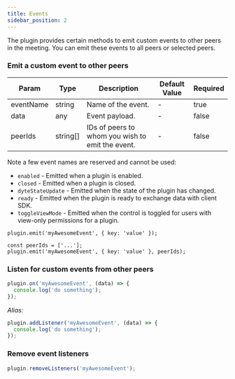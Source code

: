 ```yaml
---
title: Events
sidebar_position: 2
---
```


The plugin provides certain methods to emit custom events to other peers in the
meeting. You can emit these events to all peers or selected peers.

### Emit a custom event to other peers

| Param     | Type     | Description                                      | Default Value | Required |
| --------- | -------- | ------------------------------------------------ | ------------- | -------- |
| eventName | string   | Name of the event.                               | -             | true     |
| data      | any      | Event payload.                                   | -             | false    |
| peerIds   | string[] | IDs of peers to whom you wish to emit the event. | -             | false    |

Note a few event names are reserved and cannot be used:

- `enabled` - Emitted when a plugin is enabled.
- `closed` - Emitted when a plugin is closed.
- `dyteStateUpdate` - Emitted when the state of the plugin has changed.
- `ready` - Emitted when the plugin is ready to exchange data with client SDK.
- `toggleViewMode` - Emitted when the control is toggled for users with
  view-only permissions for a plugin.

```tsx
plugin.emit('myAwesomeEvent', { key: 'value' });
```

```tsx
const peerIds = ['...'];
plugin.emit('myAwesomeEvent', { key: 'value' }, peerIds);
```

### Listen for custom events from other peers

```jsx
plugin.on('myAwesomeEvent', (data) => {
  console.log('do something');
});
```

_Alias:_

```jsx
plugin.addListener('myAwesomeEvent', (data) => {
  console.log('do something');
});
```

### Remove event listeners

```jsx
plugin.removeListeners('myAwesomeEvent');
```

<head>
  <title>Plugin SDK Events</title>
</head>
